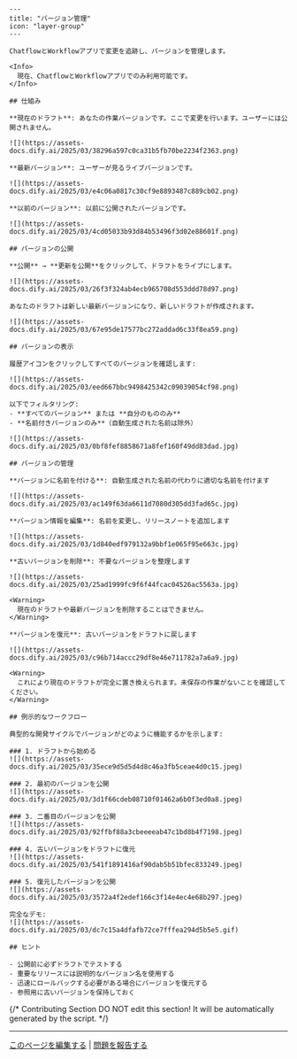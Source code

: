 ```mdx
---
title: "バージョン管理"
icon: "layer-group"
---

ChatflowとWorkflowアプリで変更を追跡し、バージョンを管理します。

<Info>
  現在、ChatflowとWorkflowアプリでのみ利用可能です。
</Info>

## 仕組み

**現在のドラフト**: あなたの作業バージョンです。ここで変更を行います。ユーザーには公開されません。

![](https://assets-docs.dify.ai/2025/03/38296a597c0ca31b5fb70be2234f2363.png)

**最新バージョン**: ユーザーが見るライブバージョンです。

![](https://assets-docs.dify.ai/2025/03/e4c06a0817c30cf9e8893487c889cb02.png)

**以前のバージョン**: 以前に公開されたバージョンです。

![](https://assets-docs.dify.ai/2025/03/4cd05033b93d84b53496f3d02e88601f.png)

## バージョンの公開

**公開** → **更新を公開**をクリックして、ドラフトをライブにします。

![](https://assets-docs.dify.ai/2025/03/26f3f324ab4ecb965708d553ddd78d97.png)

あなたのドラフトは新しい最新バージョンになり、新しいドラフトが作成されます。

![](https://assets-docs.dify.ai/2025/03/67e95de17577bc272addad6c33f8ea59.png)

## バージョンの表示

履歴アイコンをクリックしてすべてのバージョンを確認します:

![](https://assets-docs.dify.ai/2025/03/eed667bbc9498425342c09039054cf98.png)

以下でフィルタリング:
- **すべてのバージョン** または **自分のもののみ**
- **名前付きバージョンのみ**（自動生成された名前は除外）

![](https://assets-docs.dify.ai/2025/03/0bf8fef8858671a8fef160f49dd83dad.jpg)

## バージョンの管理

**バージョンに名前を付ける**: 自動生成された名前の代わりに適切な名前を付けます

![](https://assets-docs.dify.ai/2025/03/ac149f63da6611d7080d305dd3fad65c.jpg)

**バージョン情報を編集**: 名前を変更し、リリースノートを追加します

![](https://assets-docs.dify.ai/2025/03/1d840edf979132a9bbf1e065f95e663c.jpg)

**古いバージョンを削除**: 不要なバージョンを整理します

![](https://assets-docs.dify.ai/2025/03/25ad1999fc9f6f44fcac04526ac5563a.jpg)

<Warning>
  現在のドラフトや最新バージョンを削除することはできません。
</Warning>

**バージョンを復元**: 古いバージョンをドラフトに戻します

![](https://assets-docs.dify.ai/2025/03/c96b714accc29df8e46e711782a7a6a9.jpg)

<Warning>
  これにより現在のドラフトが完全に置き換えられます。未保存の作業がないことを確認してください。
</Warning>

## 例示的なワークフロー

典型的な開発サイクルでバージョンがどのように機能するかを示します:

### 1. ドラフトから始める
![](https://assets-docs.dify.ai/2025/03/35ece9d5d5d4d8c46a3fb5ceae4d0c15.jpeg)

### 2. 最初のバージョンを公開
![](https://assets-docs.dify.ai/2025/03/3d1f66cdeb08710f01462a6b0f3ed0a8.jpeg)

### 3. 二番目のバージョンを公開
![](https://assets-docs.dify.ai/2025/03/92ffbf88a3cbeeeeab47c1bd8b4f7198.jpeg)

### 4. 古いバージョンをドラフトに復元
![](https://assets-docs.dify.ai/2025/03/541f1891416af90dab5b51bfec833249.jpeg)

### 5. 復元したバージョンを公開
![](https://assets-docs.dify.ai/2025/03/3572a4f2edef166c3f14e4ec4e68b297.jpeg)

完全なデモ:
![](https://assets-docs.dify.ai/2025/03/dc7c15a4dfafb72ce7fffea294d5b5e5.gif)

## ヒント

- 公開前に必ずドラフトでテストする
- 重要なリリースには説明的なバージョン名を使用する
- 迅速にロールバックする必要がある場合にバージョンを復元する
- 参照用に古いバージョンを保持しておく
```

{/*
Contributing Section
DO NOT edit this section!
It will be automatically generated by the script.
*/}

---

[このページを編集する](https://github.com/langgenius/dify-docs/edit/main/ja-jp/documja-jptation/pages/build/version-control.mdx) | [問題を報告する](https://github.com/langgenius/dify-docs/issues/new?template=docs.yml)

